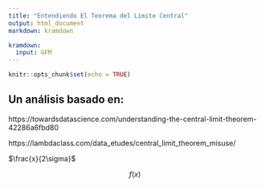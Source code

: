 ```yaml
---
title: "Entendiendo El Teorema del Límite Central"
output: html_document
markdown: kramdown

kramdown:
  input: GFM
---
```


```r
knitr::opts_chunk$set(echo = TRUE)
```


## Un análisis basado en:

https://towardsdatascience.com/understanding-the-central-limit-theorem-42286a6fbd80

https://lambdaclass.com/data_etudes/central_limit_theorem_misuse/

$\frac{x}{2\sigma}$

$$f(x)$$
